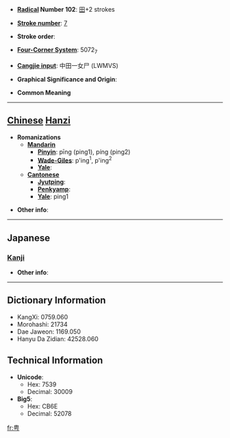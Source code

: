 * '''[[Wiktionary:Chinese radical index| Radical]] Number 102''': [[Wiktionary:Chinese radical index 田|田]]+2 strokes

* '''[[Wiktionary:Chinese total strokes index|Stroke number]]''': [[Wiktionary:Chinese total strokes index 7|7]]

* '''Stroke order''': 

* '''[[Wiktionary:Chinese four corner index|Four-Corner System]]''': 5072<sub>7</sub>

* '''[[Wiktionary:Chinese Cangjie index|Cangjie input]]''': 中田一女尸 (LWMVS)

* '''Graphical Significance and Origin''': 

* '''Common Meaning'''

----

== [[Chinese]] [[Hanzi]] ==

* '''Romanizations'''
** '''[[Mandarin]]'''
*** '''[[Pinyin]]''': pīng (ping1), píng (ping2)
*** '''[[Wade-Giles]]''': p'ing<sup>1</sup>, p'ing<sup>2</sup>
*** '''[[Yale]]''': 
** '''[[Cantonese]]'''
*** '''[[Jyutping]]''':
*** '''[[Penkyamp]]''': 
*** '''[[Yale]]''': ping1

* '''Other info''': 

----

==Japanese==
===[[Kanji]]===
{{kanji|on readings=[[へい]] (hei), [[びょう]] (byō)
|kun readings=[[せわしい]] (sewashii)
}}

* '''Other info''':  

----

== Dictionary Information ==

* KangXi: 0759.060
* Morohashi: 21734
* Dae Jaweon: 1169.050
* Hanyu Da Zidian: 42528.060

== Technical Information ==

* '''Unicode''':
** Hex: 7539
** Decimal: 30009
* '''Big5''':
** Hex: CB6E
** Decimal: 52078

[[fr:甹]]